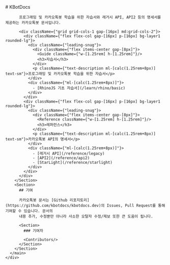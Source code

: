 
<div>
  <div className={"flex justify-center mt-header-h px-screen-x-default md:px-screen-x-md"}>
    <div
      className={"relative w-full md:max-w-[952px]"}>
      <main className={"flex flex-col gap-[32px] py-header-main overflow-auto"}>
        <Section>
          # KBotDocs

          프로그래밍 및 카카오톡봇 학습을 위한 자습서와 레거시 API, API2 등의 명세서를 제공하는 카카오톡봇 문서입니다.

          <div className={"grid grid-cols-1 gap-[16px] md:grid-cols-2"}>
            <div className={"flex flex-col gap-[16px] p-[16px] bg-layer1 rounded-lg"}>
              <div className={"leading-snug"}>
                <div className={"flex items-center gap-[8px]"}>
                  <Guide className={"w-[1.25rem] h-[1.25rem]"}/>
                  <h3>자습서</h3>
                </div>
                <p className={"text-description ml-[calc(1.25rem+8px)] text-sm"}>프로그래밍 및 카카오톡봇 학습을 위한 자습서</p>
              </div>
              <div className={"ml-[calc(1.25rem+8px)]"}>
                - [RhinoJS 기초 자습서](/learn/rhino/basic)
              </div>
            </div>
            <div className={"flex flex-col gap-[16px] p-[16px] bg-layer1 rounded-lg"}>
              <div className={"leading-snug"}>
                <div className={"flex items-center gap-[8px]"}>
                  <Reference className={"w-[1.25rem] h-[1.25rem]"}/>
                  <h3>레퍼런스</h3>
                </div>
                <p className={"text-description ml-[calc(1.25rem+8px)] text-sm"}>카카오톡봇 API의 명세서</p>
              </div>
              <div className={"ml-[calc(1.25rem+8px)]"}>
                - [레거시 API](/reference/legacy)
                - [API2](/reference/api2)
                - [StarLight](/reference/starlight)
              </div>
            </div>
          </div>
        </Section>
        <Section>
          ## 기여

          카카오톡봇 문서는 [Github 리포지토리](https://github.com/kbotdocs/kbotdocs.dev)의 Issues, Pull Request를 통해 기여할 수 있습니다. 문서의
          내용 추가, 수정뿐만 아니라 사소한 오탈자 수정/제보 또한 큰 도움이 됩니다.

          <Section>
            ### 기여자

            <Contributors/>
          </Section>
        </Section>
      </main>
    </div>
  </div>
</div>